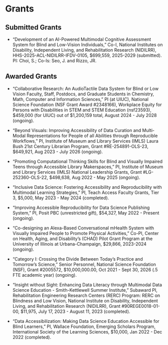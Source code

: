 
# Grants

<!-- ```{r grant, eval = FALSE}
vroom::vroom("data/grant.csv") %>%
  tidyr::fill(-why) %>%
  vitae::detailed_entries(what, when, with, where, why)
``` -->

## Submitted Grants

- "Development of an AI-Powered Multimodal Cognitive Assessment System for Blind and Low-Vision Individuals," Co-I, National Institutes on Disability, Independent Living, and Rehabilitation Research (NIDILRR), HHS-2025-ACL-NIDILRR-IFDV-0105, $699,559, 2025-2029 (submitted). PI: Choi, S.; Co-Is: Seo, J. and Rizzo, JR.


## Awarded Grants

- "Collaborative Research: An AudioTactile Data System for Blind or Low Vision Faculty, Staff, Postdocs, and Graduate Students in Chemistry, Math, Computer and Information Sciences," PI (at UIUC), National Science Foundation (NSF Grant Award #2348166),  Workplace Equity for Persons with Disabilities in STEM and STEM Education (nsf23593), $459,000 (for UIUC) out of $1,200,159 total, August 2024 - July 2028 (ongoing).

- "Beyond Visuals: Improving Accessibility of Data Curation and Multi-Modal Representations for People of all Abilities through Reproducible Workflows," PI, Institute of Museum and Library Services (IMLS) Laura Bush 21st Century Librarian Program, Grant #RE-254891-OLS-23, $649,921, Aug 2023 - July 2026 (ongoing).

- "Promoting Computational Thinking Skills for Blind and Visually Impaired Teens through Accessible Library Makerspaces," PI, Institute of Museum and Library Services (IMLS) National Leadership Grants, Grant #LG-252360-OLS-22, $498,638, Aug 2022 - May 2025 (ongoing).

- "Inclusive Data Science: Fostering Accessibility and Reproducibility with Multimodal Learning Strategies," PI, Teach Access Faculty Grants, Tier 3, $5,000, May 2023 - May 2024 (completed).

- "Improving Accessible Reproducibility for Data Science Publishing System," PI, Posit PBC (unrestricted gift), $54,327, May 2022 - Present (ongoing).

- "Co-designing an Alexa-Based Conversational mHealth System with Visually Impaired People to Promote Physical Activities," Co-PI, Center on Health, Aging, and Disability’s (CHAD) Pilot Grant Program at the University of Illinois at Urbana-Champaign, $29,866, 2023-2024 (ongoing).

- "Category I: Crossing the Divide Between Today's Practice and Tomorrow's Science," Senior Personnel, National Science Foundation (NSF), Grant #2005572, $10,000,000.00, Oct 2021 - Sept 30, 2026 (.5 FTE academic year) (ongoing).

- "Insight without Sight: Enhancing Data Literacy through Multimodal Data Science Education - Smith-Kettlewell Summer Institute," Subaward PI, Rehabilitation Engineering Research Centers (RERC) Program: RERC on Blindness and Low Vision, National Institute on Disability, Independent Living, and Rehabilitation Research (NIDILRR), Grant #90REGE0018-01-00, $11,975, July 17, 2023 - August 11, 2023 (completed).

- "Data Accessibilization: Making Data Science Education Accessible for Blind Learners," PI, Wallace Foundation, Emerging Scholars Program, International Society of the Learning Sciences, $10,000, Jan 2022 - Dec 2022 (completed).

<!-- ## Under-Review Grants -->

<!-- ## Unawarded Projects

- "Multimodal Data Representations Using Generative AI with, by, and for Blind and Low-Vision People," PI, Google Research: Award for Inclusion Research Program, $60,000, August 2023 - July 2024 (unawarded).

- "Developing an Accessible Mobile Food Tracking Application With and For Blind People," Co-PI, National Institute on Disability, Independent Living, and Rehabilitation Research, HHS-2023-ACL-NIDILRR-IFDV-0000, $600,000 (UIUC: $180,000), 2023-2026 (unawarded).

- "Whole Tale Accessibility Project," Co-PI, The Sloan Foundation, Submitted for Aug 2022 - Aug 2023, $225,000 (unawarded).

- "Understanding the Sleep Patterns of Blind Populations Using Self-Tracking Technologies - What is It Like and How can We Support It?", Co-PI, The Center on Health, Aging, and Disability, College of Applied Health Sciences, Submitted for July 2022 - December 2023, $30,000 (unawarded). -->
